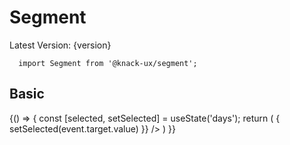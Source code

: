
<Meta title="Components|Segment" />

# Segment
<span>Latest Version: {version}</span>

```
  import Segment from '@knack-ux/segment';
```

<Props of={Segment} />


## Basic
<Preview>
  <Story name="Basic">
    {() => {
      const [selected, setSelected] = useState('days');
      return (
        <Segment
          id="time"
          options={[
            {label: 'Hours', value: 'hours'},
            {label: 'Days', value: 'days'},
            {label: 'Weeks', value: 'weeks'}
          ]}
          value={selected}
          onChange={(event) => {
            setSelected(event.target.value)
          }}
        />
      )
    }}
  </Story>
</Preview>